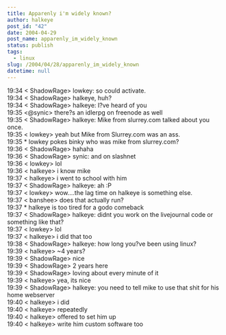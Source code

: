 ```yaml
---
title: Apparenly i'm widely known?
author: halkeye
post_id: "42"
date: 2004-04-29
post_name: apparenly_im_widely_known
status: publish
tags:
  - linux
slug: /2004/04/28/apparenly_im_widely_known
datetime: null
---
```


19:34 &lt; ShadowRage&gt; lowkey: so could activate.  
19:34 &lt; ShadowRage&gt; halkeye, huh?  
19:34 &lt; ShadowRage&gt; halkeye: I?ve heard of you  
19:35 &lt;@synic&gt; there?s an idlerpg on freenode as well  
19:35 &lt; ShadowRage&gt; halkeye: Mike from slurrey.com talked about you once.  
19:35 &lt; lowkey&gt; yeah but Mike from Slurrey.com was an ass.  
19:35 * lowkey pokes binky who was mike from slurrey.com?  
19:36 &lt; ShadowRage&gt; hahaha  
19:36 &lt; ShadowRage&gt; synic: and on slashnet  
19:36 &lt; lowkey&gt; lol  
19:36 &lt; halkeye&gt; i know mike  
19:37 &lt; halkeye&gt; i went to school with him  
19:37 &lt; ShadowRage&gt; halkeye: ah :P  
19:37 &lt; lowkey&gt; wow....the lag time on halkeye is something else.  
19:37 &lt; banshee&gt; does that actually run?  
19:37 * halkeye is too tired for a godo comeback  
19:37 &lt; ShadowRage&gt; halkeye: didnt you work on the livejournal code or something like that?  
19:37 &lt; lowkey&gt; lol  
19:37 &lt; halkeye&gt; i did that too  
19:38 &lt; ShadowRage&gt; halkeye: how long you?ve been using linux?  
19:39 &lt; halkeye&gt; ~4 years?  
19:39 &lt; ShadowRage&gt; nice  
19:39 &lt; ShadowRage&gt; 2 years here  
19:39 &lt; ShadowRage&gt; loving about every minute of it  
19:39 &lt; halkeye&gt; yea, its nice  
19:39 &lt; ShadowRage&gt; halkeye: you need to tell mike to use that shit for his home webserver  
19:40 &lt; halkeye&gt; i did  
19:40 &lt; halkeye&gt; repeatedly  
19:40 &lt; halkeye&gt; offered to set him up  
19:40 &lt; halkeye&gt; write him custom software too  

